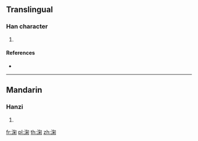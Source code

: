 ==Translingual==

===Han character===
{{Han char|rn=85|rad=水|as=08|sn=11|four=37120|canj=EPFD}}

# {{defn|Han|sort=水08}}

====References====
* {{Han ref|kx=0629.290|dkj=17641|dj=1032.020|hdz=31657.040|uh=6DD7|ud=28119|bh=D644|bd=54852}}

----

==Mandarin==

===Hanzi===
{{cmn-hanzi|pin=[[jú]] ([[ju2]]), [[shuàng]] ([[shuang4]])|wg=chü<sup>2</sup>, shuang<sup>4</sup>}}

# {{defn|lang=cmn|sort=水08}}

[[fr:淗]]
[[pl:淗]]
[[th:淗]]
[[zh:淗]]